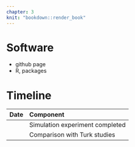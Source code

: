```yaml
---
chapter: 3
knit: "bookdown::render_book"
---
```


<!--
# Deep Learning Model {#ch:dlm}

## Model and Image {#sec:modelimage}

The model we use here is the convolutional neural networks, also known as convnets, a type of deep-learning model almost universally used in computer vision applications [@DLR18]. The code is almost the same with the one used on dogs-versus-cats classification problem as an example given in Chollet and Allaire's book. The only modification here is the change from binary classification to multiple classification. 
We set our images to have 150*150 pixels to fit into the structure of the model. Furthermore, we set the transparency of each scatter plot as 0.01, to help the computer "see" easier when sample size is large.

## Training Results {#sec:train}

For now, we have simulated 900 images of each group as our training set; 200 images of each group as the validation set; and 300 images of each group as the unseen test set. After 30 iterations, the accuracy of the training set has reached 99.25%, 93.3% for validation set, and 94% for test set. We will generate more images later on for training to improve the model's performance and render some comparison with human data.

![](figures/training.png){width=15cm}\
-->
# Software

- github page
- R, packages

# Timeline

|Date | Component |
|:----|:----------|
|     | Simulation experiment completed|
|     | Comparison with Turk studies|


































